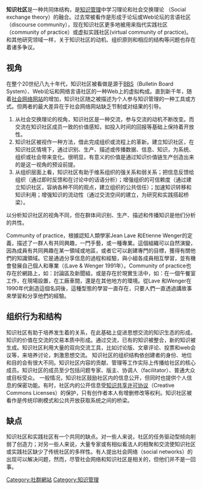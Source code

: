 {{Expert|time=2015-12-14T03:47:19+00:00}}
{{noteTA
|1=zh-hans:車間; zh-cn:車間; zh-tw:產線;
}} 

'''知识社区'''是一种共同体结构，是[[知识管理|知识管理]]中学习理论和社会交换理论 （Social exchange theory）的融合。过去常被看作是形成于论坛或Web论坛的言语社区（discourse community），现在知识社区更多地被用来指代实践社区（community of practice）或虚拟实践社区(virtual community of practice)。和其他研究领域一样，关于知识社区的动机、组织原则和相应的结构等问题也存在着诸多争议。

== 视角 ==

在整个20世纪八九十年代，知识社区被看做是源于[[BBS|BBS]]（Bulletin Board System）、Web论坛和网络言语社区的一种Web上的虚拟构成。直到新千年，随着[[社会网络网站|社会网络网站]]的增加，知识社区随之被描述为个人参与知识管理的一种工具或方式。但两者的最大差异在于社会网络网站缺乏节制或对结果的引导。
#从社会交换理论的视角，知识社区是一种交流，参与交流的动机不断改变。而交流在知识社区成员一致的价值感知，如投入时间的回报等基础上保持着开放性。
#知识社区被视作一种方法，借此完成组织或流程上的革新。建立知识社区，在知识社区情境下，通过识别、生产、描述或传播数据、信息、知识，为系统、组织或社会带来变化。很明显，有意义的价值是通过知识价值链生产创造出来的是这一视角的预设前提。
#从组织层面上看，知识社区有助于维系组织的强关系和弱关系；把信息反馈给组织（通过即时反馈和在讨论中的话语分析）；增强组织的可信赖度（通过建立知识社区，容纳各种不同的观点，建立组织的公共信任）；加速知识转移和知识利用；增强知识的流动性（通过交流空间的建立，为研究和实践搭起桥梁）。
以分析知识社区的视角不同，但在群体间识别、生产、描述和传播知识是他们分析的共性。

Community of practice，根據認知人類學家Jean Lave 和Etienne Wenger的定義，描述了一群人有共同興趣，一門手藝，或一種專業。這個組織可以自然演變，因為成員有共同興趣在某一領域或地區，或者它可以創建專門的目標，獲得有關他們的知識領域。它是通過分享信息的過程和經驗，與小組各成員相互學習，並有機會發展自己個人和專業（(Lave & Wenger  1991年）。Community of practice也存在於網路上，如：討論區及新聞組，或是存在於現實生活中，如：在一個午餐室工作，在現場設置，在工廠車間，還是在其他地方的環境。從Lave 和Wenger在1990年代創造這個名詞後，這種型態的學習一直存在，只要人們一直透過講故事來學習和分享他們的經驗。

== 组织行为和结构 ==
知识社区有助于培养发生着的关系，在此基础上促进思想交流的知识生态的形成。知识的价值在交流的交易本质中形成。通过交流，已有的知识被整合，新的知识被生成。知识社区利用大量的双向交流工具，比如讨论版、文章评论、投票和web会议等，来培养讨论，刺激思想交流。
知识社区的组织结构依创建者的身份、地位和目的会有很大不同。知识社区内容的贡献、管理等工作实际上传播给社区的核心成员。知识社区的成员至少包括问题专家、版主、协调人（facilitator）、普通大众或目标受众。
一般情况，知识社区鼓励社区内的信息公开，但同时也提供个人信息的保密功能。有时，社区内的公开信息受[[知识共享许可协议|知识共享许可协议]]（Creative Commons Licenses）的保护，只有创作者本人有增删修改等权利。知识社区被看作是传统印刷模式和公共开放获取系统之间的桥梁。

== 缺点 ==

知识社区和实践社区有一个共同的缺点。对一些人来说，社区的任务驱动型倾向削弱了创造力；对另一些人来说，大量专家或有相似看法人的相聚和交流使知识社区或实践社区缺少了传统社区的多样性。有人提出社会网络（social networks）的出现可以解决问题，然而，尽管社会网络和知识社区是相关的，但他们并不是一回事。
[[Category:社群網站|Category:社群網站]]
[[Category:知识管理|Category:知识管理]]